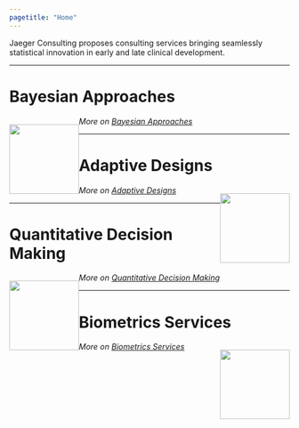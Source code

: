 ```yaml
---
pagetitle: "Home"
---
```


Jaeger Consulting proposes consulting services bringing seamlessly statistical innovation in early and late clinical development.

---


# Bayesian Approaches

<div style= "float:left;">
<img src="images/bayesian.png" style="height: 125px;">
</div>

<em>More on <a href="bayesian_approach.html">Bayesian Approaches</a></em>

---

# Adaptive Designs

<div style= "float:right;">
<img src="images/adaptive.png" style="height: 125px;">
</div>

<em>More on <a href="adaptive_design.html">Adaptive Designs</a></em>

---

# Quantitative Decision Making

<div style= "float:left;">
<img src="images/quantitative.png" style="height: 125px;">
</div>

<em>More on <a href="quantitative_decision_making.html">Quantitative Decision Making</a></em>

---

# Biometrics Services

<div style= "float:right;">
<img src="images/biometrics_services.png" style="height: 125px;">
</div>

<em>More on <a href="biometrics_services.html">Biometrics Services</a></em>

